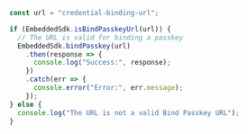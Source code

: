 ```javascript
const url = "credential-binding-url";

if (EmbeddedSdk.isBindPasskeyUrl(url)) {
  // The URL is valid for binding a passkey
  EmbeddedSdk.bindPasskey(url)
    .then(response => {
      console.log("Success:", response);
    })
    .catch(err => {
      console.error("Error:", err.message);
    });
} else {
  console.log("The URL is not a valid Bind Passkey URL");
}
```
